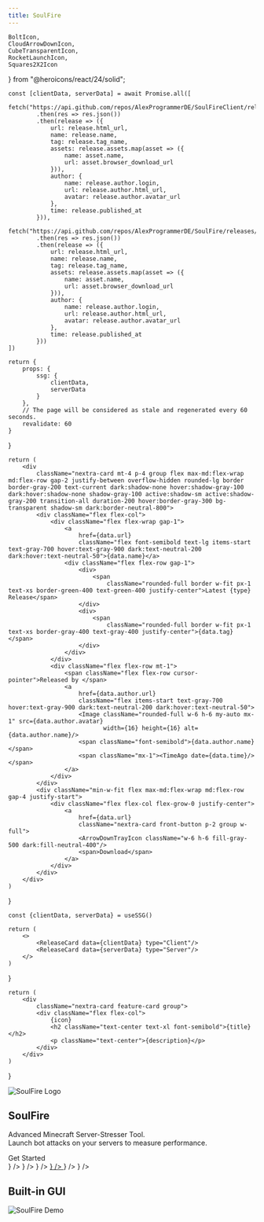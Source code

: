 ```yaml
---
title: SoulFire
---
```


    BoltIcon,
    CloudArrowDownIcon,
    CubeTransparentIcon,
    RocketLaunchIcon,
    Squares2X2Icon
} from "@heroicons/react/24/solid";

    const [clientData, serverData] = await Promise.all([
        fetch("https://api.github.com/repos/AlexProgrammerDE/SoulFireClient/releases/latest")
            .then(res => res.json())
            .then(release => ({
                url: release.html_url,
                name: release.name,
                tag: release.tag_name,
                assets: release.assets.map(asset => ({
                    name: asset.name,
                    url: asset.browser_download_url
                })),
                author: {
                    name: release.author.login,
                    url: release.author.html_url,
                    avatar: release.author.avatar_url
                },
                time: release.published_at
            })),
        fetch("https://api.github.com/repos/AlexProgrammerDE/SoulFire/releases/latest")
            .then(res => res.json())
            .then(release => ({
                url: release.html_url,
                name: release.name,
                tag: release.tag_name,
                assets: release.assets.map(asset => ({
                    name: asset.name,
                    url: asset.browser_download_url
                })),
                author: {
                    name: release.author.login,
                    url: release.author.html_url,
                    avatar: release.author.avatar_url
                },
                time: release.published_at
            }))
    ])

    return {
        props: {
            ssg: {
                clientData,
                serverData
            }
        },
        // The page will be considered as stale and regenerated every 60 seconds.
        revalidate: 60
    }
}

    return (
        <div
            className="nextra-card mt-4 p-4 group flex max-md:flex-wrap md:flex-row gap-2 justify-between overflow-hidden rounded-lg border border-gray-200 text-current dark:shadow-none hover:shadow-gray-100 dark:hover:shadow-none shadow-gray-100 active:shadow-sm active:shadow-gray-200 transition-all duration-200 hover:border-gray-300 bg-transparent shadow-sm dark:border-neutral-800">
            <div className="flex flex-col">
                <div className="flex flex-wrap gap-1">
                    <a
                        href={data.url}
                        className="flex font-semibold text-lg items-start text-gray-700 hover:text-gray-900 dark:text-neutral-200 dark:hover:text-neutral-50">{data.name}</a>
                    <div className="flex flex-row gap-1">
                        <div>
                            <span
                                className="rounded-full border w-fit px-1 text-xs border-green-400 text-green-400 justify-center">Latest {type} Release</span>
                        </div>
                        <div>
                            <span
                                className="rounded-full border w-fit px-1 text-xs border-gray-400 text-gray-400 justify-center">{data.tag}</span>
                        </div>
                    </div>
                </div>
                <div className="flex flex-row mt-1">
                    <span className="flex flex-row cursor-pointer">Released by </span>
                    <a
                        href={data.author.url}
                        className="flex items-start text-gray-700 hover:text-gray-900 dark:text-neutral-200 dark:hover:text-neutral-50">
                        <Image className="rounded-full w-6 h-6 my-auto mx-1" src={data.author.avatar}
                               width={16} height={16} alt={data.author.name}/>
                        <span className="font-semibold">{data.author.name}</span>
                        <span className="mx-1"><TimeAgo date={data.time}/></span>
                    </a>
                </div>
            </div>
            <div className="min-w-fit flex max-md:flex-wrap md:flex-row gap-4 justify-start">
                <div className="flex flex-col flex-grow-0 justify-center">
                    <a
                        href={data.url}
                        className="nextra-card front-button p-2 group w-full">
                        <ArrowDownTrayIcon className="w-6 h-6 fill-gray-500 dark:fill-neutral-400"/>
                        <span>Download</span>
                    </a>
                </div>
            </div>
        </div>
    )
}

    const {clientData, serverData} = useSSG()

    return (
        <>
            <ReleaseCard data={clientData} type="Client"/>
            <ReleaseCard data={serverData} type="Server"/>
        </>
    )
}

    return (
        <div
            className="nextra-card feature-card group">
            <div className="flex flex-col">
                {icon}
                <h2 className="text-center text-xl font-semibold">{title}</h2>
                <p className="text-center">{description}</p>
            </div>
        </div>
    )
}

<article
    className="w-full overflow-x-hidden break-words nextra-content flex min-h-[calc(100vh-var(--nextra-navbar-height))] min-w-0 justify-center pb-8 pr-[calc(env(safe-area-inset-right)-1.5rem)]">
    <main className="w-full min-w-0 max-w-6xl px-6 pt-4 md:px-12">
        <div className="mx-auto container">
            <LatestRelease/>
            <div className="p-4 flex flex-col">
                <div className="mt-8 md:mt-16 flex flex-col md:flex-row mx-auto gap-2">
                    <Image src="/logo.png" width={128} height={128} className="w-24 md:w-16 h-24 md:h-16 mx-auto"
                           alt="SoulFire Logo"/>
                    <h1 className="my-auto text-center text-5xl font-bold">
                        SoulFire
                    </h1>
                </div>
                <p className="text-center mt-2 text-lg">Advanced Minecraft Server-Stresser Tool.<br/>Launch bot attacks
                    on your servers to measure performance.</p>
                <Link href="/docs/installation"
                      className="nextra-card front-button mt-6 p-2 group">
                    <span>Get Started</span>
                    <ChevronDoubleRightIcon className="w-6 h-6 m-auto fill-gray-500 dark:fill-neutral-400"/>
                </Link>
                <div className="grid grid-cols-1 sm:grid-cols-2 md:grid-cols-3 gap-4 mt-8 md:mt-16">
                    <Link
                        href="/docs/installation"
                    >
                        <FeatureCard
                            title="Easy to use"
                            description="SoulFire is easy to use, just install it and you're ready to go!"
                            icon={<RocketLaunchIcon className="w-6 h-6 mx-auto my-2"/>}
                        />
                    </Link>
                    <FeatureCard
                        title="High performance"
                        description="With SoulFire you can have hundreds of bots with low CPU and RAM."
                        icon={<BoltIcon className="w-6 h-6 mx-auto my-2"/>}
                    />
                    <FeatureCard
                        title="Bring your own accounts"
                        description="Add your own Offline, Java, Bedrock, The Altening and EasyMC accounts "
                        icon={<CloudArrowDownIcon
                            className="w-6 h-6 mx-auto my-2"/>}
                    />
                    <a href={process.env.NEXT_PUBLIC_GITHUB_LINK}>
                        <FeatureCard
                            title="Open Source"
                            description="SoulFire is open source, you can contribute to it on GitHub!"
                            icon={<svg xmlns="http://www.w3.org/2000/svg" height="32.666666666666664" width="32"
                                       viewBox="0 0 98 96" className="w-6 h-6 mx-auto my-2">
                                <path fillRule="evenodd" clipRule="evenodd"
                                      d="M48.854 0C21.839 0 0 22 0 49.217c0 21.756 13.993 40.172 33.405 46.69 2.427.49 3.316-1.059 3.316-2.362 0-1.141-.08-5.052-.08-9.127-13.59 2.934-16.42-5.867-16.42-5.867-2.184-5.704-5.42-7.17-5.42-7.17-4.448-3.015.324-3.015.324-3.015 4.934.326 7.523 5.052 7.523 5.052 4.367 7.496 11.404 5.378 14.235 4.074.404-3.178 1.699-5.378 3.074-6.6-10.839-1.141-22.243-5.378-22.243-24.283 0-5.378 1.94-9.778 5.014-13.2-.485-1.222-2.184-6.275.486-13.038 0 0 4.125-1.304 13.426 5.052a46.97 46.97 0 0 1 12.214-1.63c4.125 0 8.33.571 12.213 1.63 9.302-6.356 13.427-5.052 13.427-5.052 2.67 6.763.97 11.816.485 13.038 3.155 3.422 5.015 7.822 5.015 13.2 0 18.905-11.404 23.06-22.324 24.283 1.78 1.548 3.316 4.481 3.316 9.126 0 6.6-.08 11.897-.08 13.526 0 1.304.89 2.853 3.316 2.364 19.412-6.52 33.405-24.935 33.405-46.691C97.707 22 75.788 0 48.854 0z"
                                      fill="currentColor"></path>
                            </svg>}
                        />
                    </a>
                    <FeatureCard
                        title="Version support"
                        description="You can use any Release, Beta, Alpha, April Fools version and even Bedrock!"
                        icon={<CubeTransparentIcon className="w-6 h-6 mx-auto my-2"/>}
                    />
                    <FeatureCard
                        title="Use plugins"
                        description="SoulFire has useful plugins built-in and you can also add your own!"
                        icon={<Squares2X2Icon className="w-6 h-6 mx-auto my-2"/>}
                    />
                </div>
                <div className="mt-8 md:mt-16 flex flex-col mx-auto gap-2">
                    <h2 className="text-center text-xl font-semibold">Built-in GUI</h2>
                    <Image src="/assets/demo.png" width={2560 * 0.5} height={1440 * 0.5} className="w-full h-full"
                           alt="SoulFire Demo"/>
                </div>
            </div>
        </div>
    </main>
</article>
